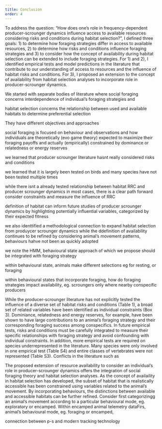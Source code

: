 ```yaml
---
title: Conclusion
order: 4
---
```






To address the question: "How does one's role in frequency-dependent producer-scrounger dynamics influence access to available resources considering risks and conditions during habitat selection?", I defined three goals: 1) to determine how foraging strategies differ in access to available resources, 2) to determine how risks and conditions influence foraging strategies and 3) to consider how the concept of availability during habitat selection can be extended to include foraging strategies. For 1) and 2), I identified empirical tests and model predictions in the literature that contribute to our understanding of access to resources and the influence of habitat risks and conditions. For 3), I proposed an extension to the concept of availability from habitat selection analyses to incorporate role in producer-scrounger dynamics. 


We started with separate bodies of literature where social foraging concerns
interdependence of individual's foraging strategies and 

habitat selection concerns the relationship between used and available habitats to determine preferential selection 

They have different objectives and approaches

social foraging is focused on behaviour and observations and how individuals are theoretically (evo game theory) expected to maximize their foraging payoffs
and actually (empirically) constrained by dominance or relatedness or energy reserves


we learned that producer scrounger literature hasnt really considered risks and conditions

we learned that it is largely been tested on birds and many species have not been tested multiple times 

while there isnt a already tested relationship between habitat RRC and producer scrounger dynamics in most cases, there is a clear path forward
consider constraints and measure the influence of RRC

definition of habitat can inform future studies of producer scrounger dynamics by highlighting potentially influential variables, categorized by their expected fitness 



we also identtified a methodological connection to expand habitat selection from produycer scrounger dynamics
while the ddefinition of availability continues to be refined by considering animal's movement patterns, behaviours hahve not been as quickly adopted

we note the HMM, behavioural state approach
of which we propose should be integrated with foraging strategy 

within behavioural state, animals make different selections
eg for resting, or foraging

within behavioural states that incorporate foraging, how do foraging strategies impact availability, eg. scroungers only where nearby conspecific producers






While the producer-scrounger literature has not explicitly tested the influence of a diverse set of habitat risks and conditions (Table 1), a broad set of related variables have been identified as individual constraints (Box 3). Dominiance, relatedness and energy reserves, for example, have been shown to have large contributions to an animal's foraging strategy and their corresponding foraging success among conspecifics. In future empirical tests, risks and conditions must be carefully integrated to measure their specific relationships with foraging strategy and avoid confounding with individual constraints. In addition, more empirical tests are required on species underrepresented in the literature. Many species were only involved in one empirical test (Table S4) and entire classes of vertebrates were not represented (Table S3). Conflicts in the literature such as 

The proposed extension of resource availability to consider an individual's role in producer-scrounger dynamics offers the integration of social foraging theory and habitat selection analyses. As the concept of availaility in habitat selection has developed, the subset of habitat that is realistically accessible has been constrained using variables related to the animal's movement. By incorporating behaviours, the distinctions between available and accessible habitats can be further refined. Consider first categorizingg an animal's movement according to a particular behavioural mode, eg. exploratory or encamped. Within encamped animal telemetry dataFirs, animal's behavioural mode, eg. foraging or encamped, 




connection between p-s and modern tracking technology


